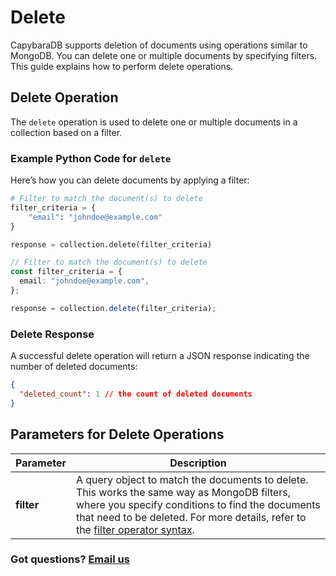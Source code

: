 
# Delete

<LanguageToggle />

CapybaraDB supports deletion of documents using operations similar to MongoDB. You can delete one or multiple documents by specifying filters. This guide explains how to perform delete operations.

## Delete Operation

The `delete` operation is used to delete one or multiple documents in a collection based on a filter.

### Example Python Code for `delete`

Here’s how you can delete documents by applying a filter:

<LanguageContent lang="python">

```python filename="Python" showLineNumbers
# Filter to match the document(s) to delete
filter_criteria = {
    "email": "johndoe@example.com"
}

response = collection.delete(filter_criteria)
```

</LanguageContent>

<LanguageContent lang="typescript">

```typescript filename="TypeScript" showLineNumbers
// Filter to match the document(s) to delete
const filter_criteria = {
  email: "johndoe@example.com",
};

response = collection.delete(filter_criteria);
```

</LanguageContent>

### Delete Response

A successful delete operation will return a JSON response indicating the number of deleted documents:

```json
{
  "deleted_count": 1 // the count of deleted documents
}
```

## Parameters for Delete Operations

| Parameter  | Description                                                                                                                                                                                                                                                                                                                           |
| ---------- | ------------------------------------------------------------------------------------------------------------------------------------------------------------------------------------------------------------------------------------------------------------------------------------------------------------------------------------- |
| **filter** | A query object to match the documents to delete. This works the same way as MongoDB filters, where you specify conditions to find the documents that need to be deleted. For more details, refer to the [filter operator syntax](/syntax/filter). |

### Got questions? [Email us](mailto:hello@capybaradb.co)
